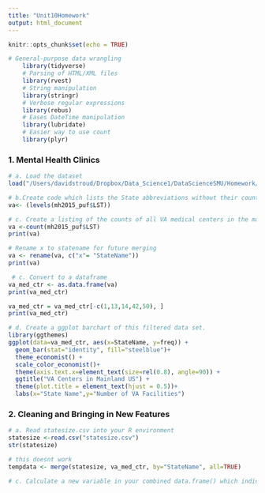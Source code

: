 ```yaml
---
title: "Unit10Homework"
output: html_document
---
```


```r
knitr::opts_chunk$set(echo = TRUE)
```

```r
# General-purpose data wrangling
    library(tidyverse)  
    # Parsing of HTML/XML files  
    library(rvest)    
    # String manipulation
    library(stringr)   
    # Verbose regular expressions
    library(rebus)     
    # Eases DateTime manipulation
    library(lubridate)
    # Easier way to use count
    library(plyr)
```

### 1. Mental Health Clinics 
```r
# a. Load the dataset
load("/Users/davidstroud/Dropbox/Data_Science1/DataScienceSMU/Homework/Unit10/N-MHSS-2015-DS0001-bndl-data-r/N-MHSS-2015-DS0001-data/N-MHSS-2015-DS0001-data-r.rda")
```

```r
# b.Create code which lists the State abbreviations without their counts
va<- (levels(mh2015_puf$LST))

```


```r
# c. Create a listing of the counts of all VA medical centers in the mainland US by state
va <-count(mh2015_puf$LST)
print(va)

```


```r
# Rename x to statename for future merging
va <- rename(va, c("x"= "StateName"))
print(va)
```


```r
 # c. Convert to a dataframe 
va_med_ctr <- as.data.frame(va)
print(va_med_ctr)
```

```r
va_med_ctr = va_med_ctr[-c(1,13,14,42,50), ]
print(va_med_ctr)
```




```r
# d. Create a ggplot barchart of this filtered data set.
library(ggthemes)
ggplot(data=va_med_ctr, aes(x=StateName, y=freq)) +
  geom_bar(stat="identity", fill="steelblue")+
  theme_economist() + 
  scale_color_economist()+
  theme(axis.text.x=element_text(size=rel(0.8), angle=90)) +
  ggtitle("VA Centers in Mainland US") +
  theme(plot.title = element_text(hjust = 0.5))+
  labs(x="State Name",y="Number of VA Facilities")
```


### 2. Cleaning and Bringing in New Features

```r
# a. Read statesize.csv into your R environment
statesize <-read.csv("statesize.csv")
str(statesize)
```

```r
# this doesnt work
tempdata <- merge(statesize, va_med_ctr, by="StateName", all=TRUE)
```

```r
# c. Calculate a new variable in your combined data.frame() which indicates the VA hospitals per thousand square miles
```



















